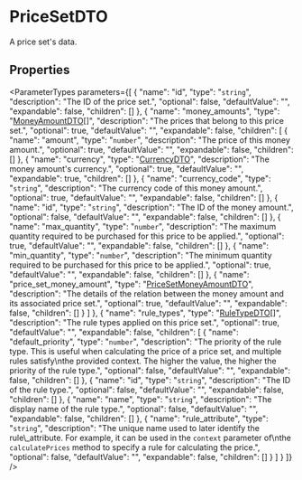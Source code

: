 
# PriceSetDTO

A price set's data.

## Properties

<ParameterTypes parameters={[
  {
    "name": "id",
    "type": "`string`",
    "description": "The ID of the price set.",
    "optional": false,
    "defaultValue": "",
    "expandable": false,
    "children": []
  },
  {
    "name": "money_amounts",
    "type": "[MoneyAmountDTO](medusa.MoneyAmountDTO.mdx)[]",
    "description": "The prices that belong to this price set.",
    "optional": true,
    "defaultValue": "",
    "expandable": false,
    "children": [
      {
        "name": "amount",
        "type": "`number`",
        "description": "The price of this money amount.",
        "optional": true,
        "defaultValue": "",
        "expandable": false,
        "children": []
      },
      {
        "name": "currency",
        "type": "[CurrencyDTO](medusa.CurrencyDTO.mdx)",
        "description": "The money amount's currency.",
        "optional": true,
        "defaultValue": "",
        "expandable": true,
        "children": []
      },
      {
        "name": "currency_code",
        "type": "`string`",
        "description": "The currency code of this money amount.",
        "optional": true,
        "defaultValue": "",
        "expandable": false,
        "children": []
      },
      {
        "name": "id",
        "type": "`string`",
        "description": "The ID of the money amount.",
        "optional": false,
        "defaultValue": "",
        "expandable": false,
        "children": []
      },
      {
        "name": "max_quantity",
        "type": "`number`",
        "description": "The maximum quantity required to be purchased for this price to be applied.",
        "optional": true,
        "defaultValue": "",
        "expandable": false,
        "children": []
      },
      {
        "name": "min_quantity",
        "type": "`number`",
        "description": "The minimum quantity required to be purchased for this price to be applied.",
        "optional": true,
        "defaultValue": "",
        "expandable": false,
        "children": []
      },
      {
        "name": "price_set_money_amount",
        "type": "[PriceSetMoneyAmountDTO](medusa.PriceSetMoneyAmountDTO.mdx)",
        "description": "The details of the relation between the money amount and its associated price set.",
        "optional": true,
        "defaultValue": "",
        "expandable": false,
        "children": []
      }
    ]
  },
  {
    "name": "rule_types",
    "type": "[RuleTypeDTO](medusa.RuleTypeDTO.mdx)[]",
    "description": "The rule types applied on this price set.",
    "optional": true,
    "defaultValue": "",
    "expandable": false,
    "children": [
      {
        "name": "default_priority",
        "type": "`number`",
        "description": "The priority of the rule type. This is useful when calculating the price of a price set, and multiple rules satisfy\nthe provided context. The higher the value, the higher the priority of the rule type.",
        "optional": false,
        "defaultValue": "",
        "expandable": false,
        "children": []
      },
      {
        "name": "id",
        "type": "`string`",
        "description": "The ID of the rule type.",
        "optional": false,
        "defaultValue": "",
        "expandable": false,
        "children": []
      },
      {
        "name": "name",
        "type": "`string`",
        "description": "The display name of the rule type.",
        "optional": false,
        "defaultValue": "",
        "expandable": false,
        "children": []
      },
      {
        "name": "rule_attribute",
        "type": "`string`",
        "description": "The unique name used to later identify the rule\\_attribute. For example, it can be used in the `context` parameter of\nthe `calculatePrices` method to specify a rule for calculating the price.",
        "optional": false,
        "defaultValue": "",
        "expandable": false,
        "children": []
      }
    ]
  }
]} />

